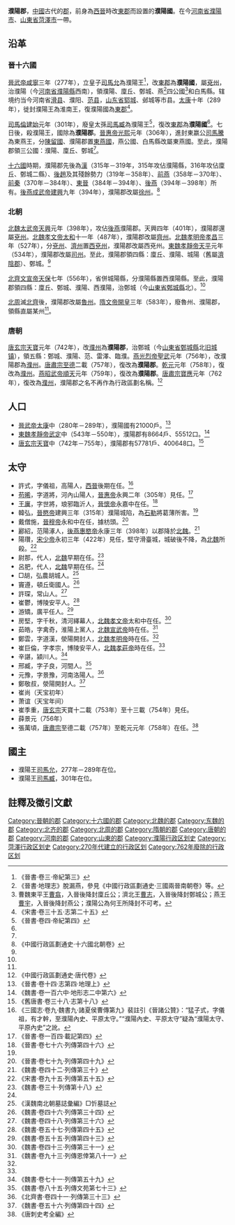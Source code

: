{{otheruses|subject=|other=[[東晉|東晉]]設置的同名僑郡|南濮陽郡}}
'''濮陽郡'''，[[中國|中國]]古代的[[郡|郡]]，前身為[[西晉|西晉]]時改[[東郡|東郡]]而設置的'''濮陽國'''。在今[[河南省|河南省]][[濮陽市|濮陽市]]、[[山東省|山東省]][[菏澤市|菏澤市]]一帶。

==沿革==
===晉十六國===
[[晉武帝|晉武帝]][[咸寧_(西晉)|咸寧]]三年（277年），立皇子[[司馬允|司馬允]]為濮陽王<ref>《晉書·卷三·帝紀第三》</ref>，改[[東郡|東郡]]為'''濮陽國'''，屬[[兗州_(古代)|兗州]]，治濮陽（今[[河南省|河南省]][[濮陽縣|濮陽縣]]西南），領濮陽、廩丘、鄄城、燕<ref>《晉書·地理志》脫漏燕，參見《中國行政區劃通史·三國兩晉南朝卷》等。</ref>四公國<ref>曹魏東平王[[曹翕|曹翕]]，入晉後降封廩丘公；濟北王[[曹志|曹志]]，入晉後降封鄄城公；燕王[[曹宇_(三国)|曹宇]]，入晉後降封燕公；濮陽公為何王所降封不可考。</ref>和白馬縣。辖境约当今河南省[[滑县|滑县]]、濮阳、[[范县|范县]]，[[山东省|山东省]][[郓城县|郓城]]、邺城等市县。[[太康_(西晉)|太康]]十年（289年），徙封濮陽王為淮南王，復濮陽國為[[東郡|東郡]]<ref name=ss35>《宋書·卷三十五·志第二十五》</ref>。

[[司馬倫|司馬倫]][[建始_(司馬倫)|建始]]元年（301年），廢皇太孫[[司馬臧|司馬臧]]為濮陽王<ref>《晉書·卷四·帝紀第四》</ref>，復改[[東郡|東郡]]為'''濮陽國'''<ref name=ss35/>。七日後，殺濮陽王，國除為'''濮陽郡'''。[[晉惠帝|晉惠帝]][[光熙|光熙]]元年（306年），進封東嬴公[[司馬騰|司馬騰]]為東燕王，分[[陳留郡|陳留國]]、濮陽郡置[[東燕郡|東燕國]]，燕公國、白馬縣改屬東燕國。至此，濮陽郡領三公國：濮陽、廩丘、鄄城<ref name=slg/>。

[[十六國|十六國]]時期，濮陽郡先後為[[漢趙|漢]]（315年－319年，315年攻佔濮陽縣，316年攻佔廩丘、鄄城二縣）、[[後趙|後趙]]及其殘餘勢力（319年－358年）、[[前燕|前燕]]（358年－370年）、[[前秦|前秦]]（370年－384年）、[[東晉|東晉]]（384年－394年）、[[後燕|後燕]]（394年－398年）所有。[[後燕成武帝|後燕成武帝]][[建興_(後燕)|建興]]九年（394年），濮陽郡改屬[[徐州_(古代)|徐州]]。<ref name=slg>《中國行政區劃通史·十六國北朝卷》</ref>

===北朝===
[[北魏太武帝|北魏太武帝]][[天興_(北魏)|天興]]元年（398年），攻佔[[後燕|後燕]]濮陽郡。天興四年（401年），濮陽郡還屬[[兗州_(古代)|兗州]]。[[北魏孝文帝|北魏孝文帝]][[太和_(北魏)|太和]]十一年（487年），濮陽郡改屬[[齊州_(北魏)|齊州]]。[[北魏孝明帝|北魏孝明帝]][[孝昌|孝昌]]三年（527年），分[[兗州_(古代)|兗州]]、[[濟州_(北魏)|濟州]]置[[西兗州|西兗州]]，濮陽郡改屬西兗州。[[東魏孝靜帝|東魏孝靜帝]][[天平_(東魏)|天平]]元年（534年），濮陽郡改屬[[司州|司州]]。至此，濮陽郡領四縣：廩丘、濮陽、城陽（舊屬[[濟陰郡|濟陰郡]]）、鄄城。<ref name=ws106/>

[[北齊文宣帝|北齊文宣帝]][[天保_(北齊)|天保]]七年（556年），省併城陽縣，分濮陽縣置西濮陽縣。至此，濮陽郡領四縣：廩丘、鄄城、濮陽、西濮陽，治鄄城（今[[山東省|山東省]][[鄄城縣|鄄城縣]]北）。<ref name=slg/>

[[北周|北周]]滅[[北齊|北齊]]後，濮陽郡改屬[[魯州_(北周)|魯州]]。[[隋文帝|隋文帝]][[開皇|開皇]]三年（583年），廢魯州、濮陽郡，領縣直屬某州<ref name=slg/>。

===唐朝===
[[唐玄宗|唐玄宗]][[天寶_(唐朝)|天寶]]元年（742年），改[[濮州|濮州]]為'''濮陽郡'''，治鄄城（今[[山東省|山東省]][[鄄城縣|鄄城縣]]北[[旧城镇|旧城镇]]），領五縣：鄄城、濮陽、范、雷澤、臨濮。[[安祿山|燕光烈帝]][[聖武|聖武]]元年（756年），改濮陽郡為[[濮州|濮州]]。[[唐肅宗|唐肅宗]][[至德_(唐朝)|至德]]二載（757年），復改為'''濮陽郡'''。[[乾元_(唐朝)|乾元]]元年（758年），復改為[[濮州|濮州]]。[[史思明|燕昭武帝]][[順天_(史思明)|順天]]元年（759年），復改為'''濮陽郡'''。[[唐肅宗|唐肅宗]][[宝应_(年号)|寶應]]元年（762年），復改為[[濮州|濮州]]，濮陽郡之名不再作為行政區劃名稱。<ref>《中國行政區劃通史·唐代卷》</ref>

==人口==
*[[晉武帝|晉武帝]][[太康_(西晉)|太康]]中（280年－289年），濮陽國有21000戶。<ref name=js14>《晉書·卷十四·志第四·地理上》</ref>
*[[東魏孝靜帝|東魏孝靜帝]][[武定_(東魏)|武定]]中（543年－550年），濮陽郡有8664戶、55512口。<ref name=ws106>《魏書·卷一百六中·地形志二中第六》</ref>
*[[唐玄宗|唐玄宗]][[天寶_(唐朝)|天寶]]中（742年－755年），濮陽郡有57781戶、400648口。<ref>《舊唐書·卷三十八·志第十八》</ref>

==太守==
*許式，字儀祖，高陽人，[[西晉|西晉]]後期在任。<ref>《三國志·卷九·魏書九·諸夏侯曹傳第九》裴註引《晉諸公贊》：“猛子式，字儀祖，有才幹，至濮陽內史、平原太守。”“濮陽內史、平原太守”疑為“濮陽太守、平原內史”之訛。</ref>
*[[苟晞|苟晞]]，字道將，河內山陽人，[[晉惠帝|晉惠帝]]永興二年（305年）見任。<ref name=js104>《晉書·卷一百四·載記第四》</ref>
*[[王廙|王廙]]，字世將，琅邪臨沂人，[[晉懷帝|晉懷帝]]永嘉中在任。<ref>《晉書·卷七十六·列傳第四十六》</ref>
*韓弘，[[晉愍帝|晉愍帝]]建興三年（315年）濮陽城陷，為[[石勒|石勒]]將葛薄所害。<ref name=js104/>
*戴僧施，[[晉穆帝|晉穆帝]]永和中在任，據枋頭。<ref>《晉書·卷七十九·列傳第四十九》</ref>
*酈紹，范陽涿人，[[後燕惠愍帝|後燕惠愍帝]]永康三年（398年）以郡降於[[北魏|北魏]]。<ref>《魏書·卷四十二·列傳第三十》</ref>
*陽瓚，[[宋少帝|宋少帝]]永初三年（422年）見任，堅守滑臺城，城破後不降，為[[北魏|北魏]]所殺。<ref>《宋書·卷九十五·列傳第五十五》</ref>
*尉那，代人，[[北魏|北魏]]早期在任。<ref name=ws30>《魏書·卷三十·列傳第十八》</ref>
*呂肥，代人，[[北魏|北魏]]早期在任。<ref name=ws30/>
*□胡，弘農胡城人。<ref>《漢魏南北朝墓誌彙編》□忻墓誌</ref>
*竇遵，頓丘衛國人。<ref>《魏書·卷四十六·列傳第三十四》</ref>
*許琛，常山人。<ref>《魏書·卷四十八·列傳第三十六》</ref>
*崔鬱，博陵安平人。<ref>《魏書·卷五十七·列傳第四十五》</ref>
*游矯，廣平任人。<ref>《魏書·卷五十五·列傳第四十三》</ref>
*房堅，字千秋，清河繹幕人，[[北魏孝文帝|北魏孝文帝]]太和中在任。<ref>《魏書·卷四十三·列傳第三十一》</ref>
*茹皓，字禽奇，淮陽上黨人，[[北魏宣武帝|北魏宣武帝]]時在任。<ref>《魏書·卷九十三·列傳恩倖第八十一》</ref>
*鄭雲，字道漢，滎陽開封人，[[北魏孝明帝|北魏孝明帝]]時在任。<ref name=ws56/>
*崔巨倫，字孝宗，博陵安平人，[[北魏孝莊帝|北魏孝莊帝]]時在任。<ref name=ws56/>
*辛諶，潁川人。<ref>《魏書·卷七十一·列傳第五十九》</ref>
*邢臧，字子良，河間人。<ref>《魏書·卷八十五·列傳文苑第七十三》</ref>
*元豫，字景豫，河南洛陽人。<ref>《北齊書·卷四十一·列傳第三十三》</ref>
*鄭敬叔，滎陽開封人。<ref name=ws56>《魏書·卷五十六·列傳第四十四》</ref>
*崔尚（天宝初年）
*萧谊（天宝年间）
*崔季重，[[唐玄宗|唐玄宗]]天寶十二載（753年）至十三載（754年）見任。
*薛景元（756年）
*張萬頃，[[唐肅宗|唐肅宗]]至德二載（757年）至乾元元年（758年）在任。<ref>《唐刺史考全編》</ref>

==國主==
*濮陽王[[司馬允|司馬允]]，277年－289年在位。
*濮陽王[[司馬臧|司馬臧]]，301年在位。

==註釋及徵引文獻==
{{reflist|3}}
{{晉朝行政區劃|nocat}}
{{十六國行政區劃|nocat}}
{{北朝行政區劃|nocat}}
{{DEFAULTSORT:P}}
[[Category:晉朝的郡|Category:晉朝的郡]]
[[Category:十六國的郡|Category:十六國的郡]]
[[Category:北魏的郡|Category:北魏的郡]]
[[Category:东魏的郡|Category:东魏的郡]]
[[Category:北齐的郡|Category:北齐的郡]]
[[Category:北周的郡|Category:北周的郡]]
[[Category:隋朝的郡|Category:隋朝的郡]]
[[Category:唐朝的郡|Category:唐朝的郡]]
[[Category:河南的郡|Category:河南的郡]]
[[Category:山東的郡|Category:山東的郡]]
[[Category:濮陽行政区划史|Category:濮陽行政区划史]]
[[Category:菏澤行政区划史|Category:菏澤行政区划史]]
[[Category:270年代建立的行政区划|Category:270年代建立的行政区划]]
[[Category:762年廢除的行政区划|Category:762年廢除的行政区划]]